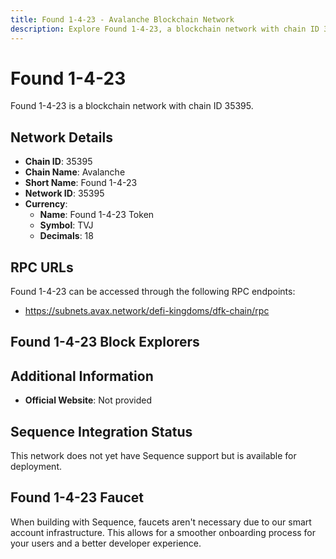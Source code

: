 ```yaml
--- 
title: Found 1-4-23 - Avalanche Blockchain Network
description: Explore Found 1-4-23, a blockchain network with chain ID 35395. Learn about its native currency, Found 1-4-23 Token, and how to interact with the network.
---
```


# Found 1-4-23

Found 1-4-23 is a blockchain network with chain ID 35395.

## Network Details

- **Chain ID**: 35395
- **Chain Name**: Avalanche
- **Short Name**: Found 1-4-23
- **Network ID**: 35395
- **Currency**: 
  - **Name**: Found 1-4-23 Token
  - **Symbol**: TVJ
  - **Decimals**: 18

## RPC URLs

Found 1-4-23 can be accessed through the following RPC endpoints:

- https://subnets.avax.network/defi-kingdoms/dfk-chain/rpc

## Found 1-4-23 Block Explorers



## Additional Information

- **Official Website**: Not provided

## Sequence Integration Status

This network does not yet have Sequence support but is available for deployment.

## Found 1-4-23 Faucet

When building with Sequence, faucets aren't necessary due to our smart account infrastructure. This allows for a smoother onboarding process for your users and a better developer experience.
